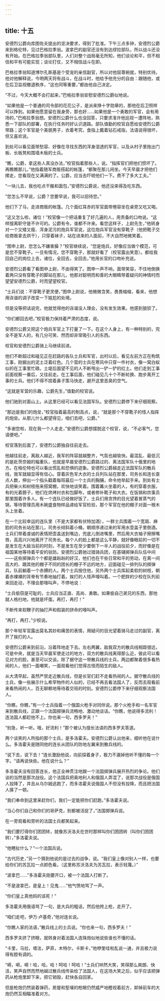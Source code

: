 ```yaml
---
---
---
```

title: 十五
---




安德烈公爵向库图佐夫提出的坚决要求，得到了批准。下午三点多钟，安德烈公爵来到格伦特，见过巴格拉季翁。波拿巴的副官还没有到达缪拉部队，所以战斗还没有开始。在巴格拉季翁部队里，人们对整个战局毫无所知，他们谈论和平，但不相信和平有可能实现；谈论打仗，又不相信战斗在即。

巴格拉季翁知道博尔孔斯基是个受宠的亲信副官，所以对他屈尊俯就，特别优待。他对他解释说，今明两天将有战斗，在战斗时，他给予他充分的自由：跟随他，或在后卫监视撤退秩序，“这也同等重要，”都由他自己决定。

“不过，今天大概不会打起来，”巴格拉季翁安慰安德烈公爵似地说。

“如果他是一个普通的司令部的花花公子，是派来挣十字勋章的，那他在后卫照样可以挣到。如果他愿意留在我身旁，那也好……如果他是一个勇敢的军官，会有用场的，”巴格拉季翁想。安德烈公爵什么也没回答，只要求准许他巡视一遭阵地，熟悉一下部队的部署，在执行任务时好认识道路。部队值勤的校官自愿给安德烈公爵带路；这个军官是个美貌男子，衣着考究，食指上戴着钻石戒指，法语说得很坏，但又喜欢说。

到处可以看见面带愁容、好像在寻找东西的浑身湿透的军官，以及从村子里拖出门板、长板凳和围墙木板的士兵。

“瞧，公爵，拿这些人真没办法，”校官指着那些人，说。“指挥官们把他们惯坏了。再瞧瞧那儿，”他指着随军商贩搭起的帐篷，“都聚在那儿闲坐。今天早晨才把他们撵走，您看现在又满满的了。公爵，应当去吓唬他们一下。费不了多大工夫。”

“一块儿去，我也吃点干酪和面包，”安德烈公爵说，他还没来得及吃东西。

“您怎么不早说，公爵？您要早说，我可以招待您。”

他们下了马，走进商贩的帐篷。几个面红耳赤的军官面带倦容坐在桌旁又吃又喝。

“这又怎么啦，诸位！”校官像一个把话重复了好几遍的人，用责备的口吻说。“这样擅离职守是不许可的。公爵有令，谁都不许来。看您这样子，上尉先生，”他转身对一个又矮又瘦、浑身泥污的炮兵军官说，这位炮兵军官没有穿靴子（他把靴子交给商贩拿去烘干），只穿着袜子，站在进来的人面前，不大自然地微笑着。

“图申上尉，您怎么不嫌害臊？”校官继续说，“您是炮兵，好像应当做个模范，可是您不穿靴子。一旦有情况，您不穿靴子，那就好看了（校官露出笑意）。都给我回自己的岗位上去，诸位，全回去，全回去，”他用长官的口吻补充说。

安德烈公爵看了看图申上尉，不由得笑了。图申一声不响，面带笑容，不住地倒换着两只没有穿靴子的脚站在那儿，他那对聪明而和善的大眼睛带着疑问的神情时而望望安德烈公爵，时而望望校官。

“士兵们说：不穿靴子更灵便，”图申上尉说，他微微含笑，畏畏缩缩，看来，他想用诙谐的调子改变一下尴尬的处境。

但是没等把话说完，他就觉得他的诙谐没人理会，没有发生效果。他感到狼狈了。

“你们都回去吧，”校官极力保持着严肃的态度，说。

安德烈公爵又把这个炮兵军官上下打量了一下。在这个人身上，有一种特别的，完全不是军人的，有几分可笑、然而却非常吸引人的东西。

校官和安德烈公爵骑上马继续前进。

他们不断超过和碰见正在赶路的各队士兵和军官，出村以后，看见左前方正在构筑工事，刚掘出的泥土泛着红色。几个营的士兵在寒风中只穿一件衬衣，像一窝白蚁似的在工事里忙碌。土堤后面望不见的人不断甩出一铲一铲的红土。他们走到工事前面视察一番后，又往前走。在工事后面，他们碰见几十个不断轮换、跑步离开工事的士兵。他们不得不捏着鼻子策马快走，避开这里恶臭的空气。

“这就是军营的乐趣，公爵先生，”值勤的校官说。

他们驰到对面山上。从这里已经可以看见法国军队。安德烈公爵停下来仔细观察。

“那边是我们的炮垒，”校官指着最高的制高点，说，“就是那个不穿靴子的怪人指挥的炮垒。从那儿什么都望得见，咱们去吧，公爵。”

“多谢您啦，现在我一个人走走，”安德烈公爵想摆脱这个校官，说，“不必客气，您请便吧。”

校官落到后面了，安德烈公爵独自往前走去。

他越往前走，离敌人越近，我军的阵容就越整齐，气氛也越愉快。最混乱、最低沉的是赴茨奈姆的辎重队，也就是早晨安德烈公爵路过的、离法国军队十俄里的地方。在格伦特也可以看出慌乱和恐惧的迹象。安德烈公爵越走近法国军队的散兵线，我军就越显得有信心。穿着灰色军大衣的士兵列队站在那里，司务长和连长查点人数，伸出一个指头戳着每班最后一个士兵的胸脯，命令他举起手来。到处有士兵把柴火和树枝拖来搭窝棚，欢快地谈笑着。围着篝火坐着的人，有的穿着衣服，有的光着膀子，他们在烘烤衬衣和包脚布，或者修补靴子和大衣。在饭锅和炊事员那里围着许多人。有一个连队已经做好饭了，士兵们用贪馋的目光望着冒蒸气的锅，等待管理员用木碗盛食物样品递给军官检验，那个军官在他的棚子对面一根木头上坐着。

在一个比较幸运的连队里（不是大家都有伏特加酒），一群士兵围着一个宽肩、麻脸的司务长站在那儿，司务长倾斜着小桶，朝顺序递过来的军用水壶盖子里倒酒。士兵们带着虔诚的表情把壶盖送到嘴边，兜底儿倒进嘴里，然后用大衣袖子擦擦嘴唇，高高兴兴地离开了司务长。每个人的脸上都是这么平静，就好像眼前的一切不是发生在大敌当前的时刻，不是发生在至少要倒下一半人的战役前夕，而好像是在祖国某地等待着平安的驻防。安德烈公爵驰过猎骑兵团，在基辅掷弹兵队伍中间——这些掷弹兵个个都是雄赳赳的好汉，他们也在干些日常和平的劳动，在离一间高大的、跟其他的棚子不同的团长的棚子不远的地方，迎面碰见一排列队的掷弹兵，队前躺着一个赤膊的人。两个士兵按住他，另外两个士兵挥起柔软的树枝，朝着赤裸裸的背脊有节奏地抽打着。挨打的人怪声嚎叫着。一个肥胖的少校在队列前来回走动，不理会那嚎叫声，不停地说：

“士兵偷窃是可耻的，士兵应当正直、高尚、勇敢。如果偷自己弟兄的东西，那他就人格扫地，他就是坏蛋。再打，再打！”

不断传来软鞭子的抽打声和假装的拼命的嚎叫声。

“再打，再打，”少校说。

那个年轻军官露出莫名其妙和痛苦的表情，用疑问的目光望着骑马走过的副官，离开了挨打的人。

安德烈公爵来到前沿，沿着阵地走下去。左右两翼，敌我双方的散兵线相距很远，可是中央，就是当天早晨军使走过的地方，双方的散兵线离得那么近，彼此可以看见对方的脸，甚至可以交谈。除了据守这一带散兵线的士兵，两边都聚着很多看热闹的人，他们一面嘲笑，一面观看他们觉得古怪而陌生的敌人。

从大清早起，虽然严禁走近散兵线，但是长官们赶不走看热闹的人。据守散兵线的士兵，像一些展示什么希罕物件的人似的，已经不再去看法国人了，反而去观看前来看热闹的人，百无聊赖地等待着交班的时刻。安德烈公爵停下来仔细观察法国人。

“你瞧，你瞧，”有一个士兵指着一个俄国火枪手对同伴说。那个火枪手和一名军官来到散兵线，正跟一个法国掷弹兵流畅地、激动地谈话。“你瞧，他说得多流利！连法国人都赶他不上。你也来一句，西多罗夫！”

“别急，听一听。哦，好流利！”那个被认为擅长法语的西多罗夫答道。

两个谈笑的人所指的那个士兵，是多洛霍夫。安德烈公爵认出他来，细听他在说什么。多洛霍夫是随同他的连长从团队的防地左翼来到散兵线的。

“说下去，说下去！”连长激励他说，向前探着身子，极力不漏掉他听不懂的每一个字。“请再说快些。他在说什么？”

多洛霍夫没有回答连长，他正全神贯注地跟一个法国掷弹兵展开热烈的争论。他们谈的当然是那次战役。这个法国兵把奥地利人和俄国人弄混了，说那次战役是俄国人投降了，并且从乌尔姆逃跑了，而多洛霍夫说俄国人不但没有投降，而且把法国人揍了一顿。

“我们奉命到这里来赶你们，我们一定能把你们赶跑，”多洛霍夫说。

“当心你们自己和你们的哥萨克，别都被活捉了，”法国掷弹兵说。

在一旁观看和旁听的法国士兵都笑起来。

“我们要打得你们团团转，就像苏沃洛夫在世时那样叫你们团团转（叫你们团团转），”多洛霍夫说。

“他瞎扯什么？”一个法国兵说。

“古代历史，”另一个猜到他说的是过去的战争，说。“我们皇上像对别人一样，也要给你们的苏瓦拉一点颜色看。（这里称苏沃洛夫为苏瓦拉，表示轻蔑。）”

“波拿巴……”多洛霍夫刚要开口，被一个法国人打断了。

“不是波拿巴，是皇上！见鬼……”他气愤地骂了一声。

“你们皇上真他妈的该死！”

多洛霍夫用俄语骂了一句，是大兵的粗话，然后他挎上枪，走开了。

“咱们走吧，伊万·卢基奇，”他对连长说。

“你瞧人家的法语，”散兵线上的士兵说。“你也来一句，西多罗夫！”

西多罗夫挤了挤眼，就转身对着法国人连珠炮似地说些谁也不懂的话。

“卡里，马拉，塔法，萨菲，木特尔，卡斯卡，”他咿里哇啦乱说一通，并且极力说得有腔有调的。

“嗬，嗬，嗬！哈，哈，哈！呵哈！呵哈！”士兵们哄然大笑，笑得那么爽朗、快活，笑声自然而然地越过散兵线传染给了法国人，在这场大笑之后，似乎应该把弹药从枪炮里卸下来，把它销毁，赶快各自回家。

但是枪炮仍然装着弹药，房屋和堑壕的枪眼仍然威严地瞪视着前方，卸掉前车的大炮仍然互相瞄准着对方。